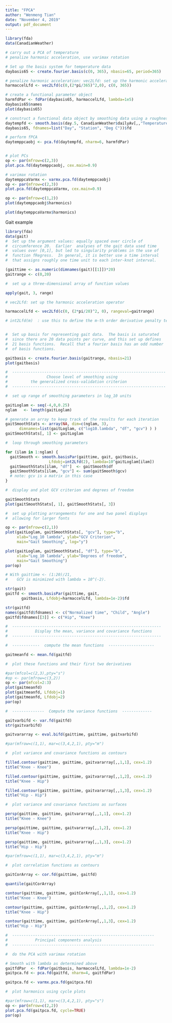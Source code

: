 ---
title: "FPCA"
author: "Wenmeng Tian"
date: "November 4, 2019"
output: pdf_document
---
```{r}
library(fda)
data(CanadianWeather)

# carry out a PCA of temperature
# penalize harmonic acceleration, use varimax rotation

# Set up the basis system for temperature data
daybasis65 <- create.fourier.basis(c(0, 365), nbasis=65, period=365)

# penalize harmonic acceleration: vec2Lfd: set up the harmonic acceleration operator
harmaccelLfd <- vec2Lfd(c(0,(2*pi/365)^2,0), c(0, 365))

# create a functional parameter object
harmfdPar <- fdPar(daybasis65, harmaccelLfd, lambda=1e5)
daybasis65$names
plot(daybasis65)

```
```{r}
# construct a functional data object by smoothing data using a roughness penalty
daytempfd <- smooth.basis(day.5, CanadianWeather$dailyAv[,,"Temperature.C"],
daybasis65, fdnames=list("Day", "Station", "Deg C"))$fd

# perform fPCA
daytemppcaobj <- pca.fd(daytempfd, nharm=6, harmfdPar)


# plot PCs
op <- par(mfrow=c(2,3))
plot.pca.fd(daytemppcaobj, cex.main=0.9)
```


```{r}
# varimax rotation
daytemppcaVarmx <- varmx.pca.fd(daytemppcaobj)
op <- par(mfrow=c(2,3))
plot.pca.fd(daytemppcaVarmx, cex.main=0.9)

```
```{r}
op <- par(mfrow=c(1,2))
plot(daytemppcaobj$harmonics)

plot(daytemppcaVarmx$harmonics)
```
Gait example
```{r}
library(fda)
data(gait)
#  Set up the argument values: equally spaced over circle of
#  circumference 20.  Earlier  analyses of the gait data used time
#  values over [0,1], but led to singularity problems in the use of
#  function fRegress.  In general, it is better use a time interval
#  that assigns roughly one time unit to each inter-knot interval.

(gaittime <- as.numeric(dimnames(gait)[[1]])*20)
gaitrange <- c(0,20)

#  set up a three-dimensional array of function values

apply(gait, 3, range)

# vec2Lfd: set up the harmonic acceleration operator

harmaccelLfd <- vec2Lfd(c(0, (2*pi/20)^2, 0), rangeval=gaitrange)

# int2Lfd(m)  : use this to define the m-th order derivative penalty term


#  Set up basis for representing gait data.  The basis is saturated
#  since there are 20 data points per curve, and this set up defines
#  21 basis functions.  Recall that a fourier basis has an odd number
#  of basis functions.

gaitbasis <- create.fourier.basis(gaitrange, nbasis=21)
plot(gaitbasis)
```


```{r}
#  -------------------------------------------------------------------
#                 Choose level of smoothing using
#          the generalized cross-validation criterion
#  -------------------------------------------------------------------

#  set up range of smoothing parameters in log_10 units

gaitLoglam <- seq(-4,0,0.25)
nglam   <- length(gaitLoglam)

# generate an array to keep track of the results for each iteration
gaitSmoothStats <- array(NA, dim=c(nglam, 3),
      dimnames=list(gaitLoglam, c("log10.lambda", "df", "gcv") ) )
gaitSmoothStats[, 1] <- gaitLoglam

#  loop through smoothing parameters

for (ilam in 1:nglam) {
  gaitSmooth <- smooth.basisPar(gaittime, gait, gaitbasis,
                   Lfdobj=int2Lfd(2), lambda=10^gaitLoglam[ilam])
  gaitSmoothStats[ilam, "df"]  <- gaitSmooth$df
  gaitSmoothStats[ilam, "gcv"] <- sum(gaitSmooth$gcv)
  # note: gcv is a matrix in this case
}

#  display and plot GCV criterion and degrees of freedom

gaitSmoothStats
plot(gaitSmoothStats[, 1], gaitSmoothStats[, 3])
```

```{r}
#  set up plotting arrangements for one and two panel displays
#  allowing for larger fonts

op <- par(mfrow=c(2,1))
plot(gaitLoglam, gaitSmoothStats[, "gcv"], type="b",
     xlab="Log_10 lambda", ylab="GCV Criterion",
     main="Gait Smoothing", log="y")

plot(gaitLoglam, gaitSmoothStats[, "df"], type="b",
     xlab="Log_10 lambda", ylab="Degrees of freedom",
     main="Gait Smoothing")
par(op)

# With gaittime <- (1:20)/21,
#    GCV is minimized with lambda = 10^(-2).

str(gait)
gaitfd <- smooth.basisPar(gaittime, gait,
       gaitbasis, Lfdobj=harmaccelLfd, lambda=1e-2)$fd

str(gaitfd)
names(gaitfd$fdnames) <- c("Normalized time", "Child", "Angle")
gaitfd$fdnames[[3]] <- c("Hip", "Knee")

```
```{r}
#  -----------------------------------------------------------------
#            Display the mean, variance and covariance functions
#  -----------------------------------------------------------------

#  ------------  compute the mean functions  --------------------

gaitmeanfd <- mean.fd(gaitfd)

#  plot these functions and their first two derivatives

#par(mfcol=c(2,3),pty="s")
#op <- par(mfrow=c(3,2))
op <- par(mfcol=2:3)
plot(gaitmeanfd)
plot(gaitmeanfd, Lfdobj=1)
plot(gaitmeanfd, Lfdobj=2)
par(op)

```
```{r}
#  --------------  Compute the variance functions  -------------

gaitvarbifd <- var.fd(gaitfd)
str(gaitvarbifd)

gaitvararray <- eval.bifd(gaittime, gaittime, gaitvarbifd)

#par(mfrow=c(1,1), mar=c(3,4,2,1), pty="m")

#  plot variance and covariance functions as contours

filled.contour(gaittime, gaittime, gaitvararray[,,1,1], cex=1.2)
title("Knee - Knee")

filled.contour(gaittime, gaittime, gaitvararray[,,1,2], cex=1.2)
title("Knee - Hip")

filled.contour(gaittime, gaittime, gaitvararray[,,1,3], cex=1.2)
title("Hip - Hip")

#  plot variance and covariance functions as surfaces

persp(gaittime, gaittime, gaitvararray[,,1,1], cex=1.2)
title("Knee - Knee")

persp(gaittime, gaittime, gaitvararray[,,1,2], cex=1.2)
title("Knee - Hip")

persp(gaittime, gaittime, gaitvararray[,,1,3], cex=1.2)
title("Hip - Hip")

```
```{r}
#par(mfrow=c(1,1), mar=c(3,4,2,1), pty="m")

#  plot correlation functions as contours

gaitCorArray <- cor.fd(gaittime, gaitfd)

quantile(gaitCorArray)

contour(gaittime, gaittime, gaitCorArray[,,1,1], cex=1.2)
title("Knee - Knee")

contour(gaittime, gaittime, gaitCorArray[,,1,2], cex=1.2)
title("Knee - Hip")

contour(gaittime, gaittime, gaitCorArray[,,1,3], cex=1.2)
title("Hip - Hip")
```

```{r}
#  --------------------------------------------------------------
#            Principal components analysis
#  --------------------------------------------------------------

#  do the PCA with varimax rotation

# Smooth with lambda as determined above
gaitfdPar  <- fdPar(gaitbasis, harmaccelLfd, lambda=1e-2)
gaitpca.fd <- pca.fd(gaitfd, nharm=4, gaitfdPar)

gaitpca.fd <- varmx.pca.fd(gaitpca.fd)

#  plot harmonics using cycle plots

#par(mfrow=c(1,1), mar=c(3,4,2,1), pty="s")
op <- par(mfrow=c(2,2))
plot.pca.fd(gaitpca.fd, cycle=TRUE)
par(op)
```

